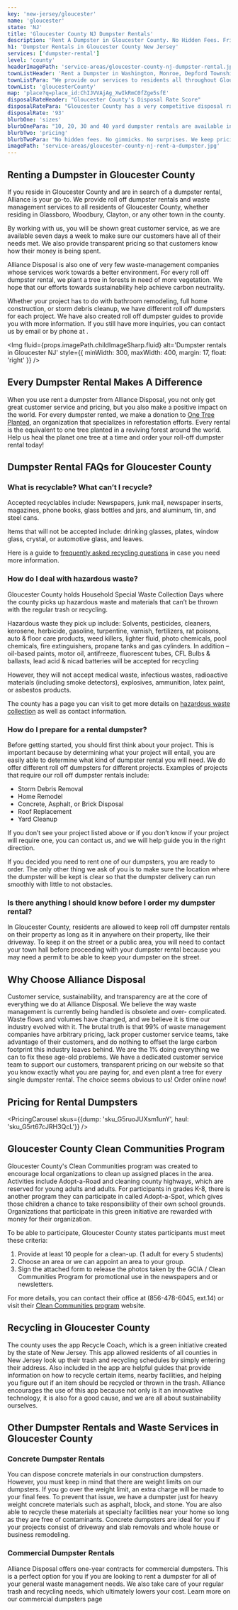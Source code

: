 ```yaml
---
key: 'new-jersey/gloucester'
name: 'gloucester'
state: 'NJ'
title: 'Gloucester County NJ Dumpster Rentals'
description: 'Rent A Dumpster in Gloucester County. No Hidden Fees. Friendly Customer Service 7 Days A Week. 14 Day Rental Period.'
h1: 'Dumpster Rentals in Gloucester County New Jersey'
services: ['dumpster-rental']
level: 'county'
headerImagePath: 'service-areas/gloucester-county-nj-dumpster-rental.jpg'
townListHeader: 'Rent a Dumpster in Washington, Monroe, Depford Township and More'
townListPara: "We provide our services to residents all throughout Gloucester County. Whether you are located in Newfield, Clarksboro, or Franklin, our distinguishable customer service, transparent pricing, and sustainable practices will stay consistent. Gloucester County has its own say in third party rental services for its residents, but it is still important to check with your own town in case there are additional regulations to follow for your specific town. Select a town below to learn more about Alliance Disposal's services in your town."
townList: 'gloucesterCounty'
map: 'place?q=place_id:ChIJVVAjAg_XwIkRmC0fZge5sfE'
disposalRateHeader: "Gloucester County's Disposal Rate Score"
disposalRatePara: "Gloucester County has a very competitive disposal rate, making a dumpster rental an affordable solution."
disposalRate: '93'
blurbOne: 'sizes'
blurbOnePara: "10, 20, 30 and 40 yard dumpster rentals are available in Gloucester County"
blurbTwo: 'pricing'
blurbTwoPara: "No hidden fees. No gimmicks. No surprises. We keep pricing simple and don't play games"
imagePath: 'service-areas/gloucester-county-nj-rent-a-dumpster.jpg'
---
```





## Renting a Dumpster in Gloucester County

If you reside in Gloucester County and are in search of a dumpster rental, Alliance is your go-to. We provide roll off dumpster rentals and waste management services to all residents of Gloucester County, whether residing in Glassboro, Woodbury, Clayton, or any other town in the county.

By working with us, you will be shown great customer service, as we are available seven days a week to make sure our customers have all of their needs met. We also provide transparent pricing so that customers know how their money is being spent.

Alliance Disposal is also one of very few waste-management companies whose services work towards a better environment. For every roll off dumpster rental, we plant a tree in forests in need of more vegetation. We hope that our efforts towards sustainability help achieve carbon neutrality.

Whether your project has to do with bathroom remodeling, full home construction, or storm debris cleanup, we have different roll off dumpsters for each project. We have also created roll off <Link to={Paths.guides}>dumpster guides</Link> to provide you with more information. If you still have more inquiries, you can contact us by <Link to={Paths.contact}>email</Link> or by phone at <TelDisplay />.

<Img
    fluid={props.imagePath.childImageSharp.fluid}
    alt='Dumpster rentals in Gloucester NJ'
    style={{
        minWidth: 300,
        maxWidth: 400,
        margin: 17,
        float: 'right'
    }}
/>

## Every Dumpster Rental Makes A Difference

When you use rent a dumpster from Alliance Disposal, you not only get great customer service and pricing, but you also make a positive impact on the world. For every dumpster rented, we make a donation to <a href='https://onetreeplanted.org/' target="_blank" rel="noopener norefferer">One Tree Planted</a>, an organization that specializes in reforestation efforts. Every rental is the equivalent to one tree planted in a reviving forest around the world. Help us heal the planet one tree at a time and <Link to={Paths.orderRollOff}>order your roll-off dumpster rental</Link> today!

## Dumpster Rental FAQs for Gloucester County

### What is recyclable? What can’t I recycle?

Accepted recyclables include: Newspapers, junk mail, newspaper inserts, magazines, phone books, glass bottles and jars, and aluminum, tin, and steel cans.

Items that will not be accepted include: drinking glasses, plates, window glass, crystal, or automotive glass, and leaves.

Here is a guide to <a href='https://www.gcianj.com/county-recycling/how-and-whys-of-recycling.html/' target="_blank" rel="noopener norefferer">frequently asked recycling questions</a> in case you need more information.

### How do I deal with hazardous waste?

Gloucester County holds Household Special Waste Collection Days where the county picks up hazardous waste and materials that can’t be thrown with the regular trash or recycling.

Hazardous waste they pick up include: Solvents, pesticides, cleaners, kerosene, herbicide, gasoline, turpentine, varnish, fertilizers, rat poisons, auto & floor care products, weed killers, lighter fluid, photo chemicals, pool chemicals, fire extinguishers, propane tanks and gas cylinders. In addition – oil-based paints, motor oil, antifreeze, fluorescent tubes, CFL Bulbs & ballasts, lead acid & nicad batteries will be accepted for recycling

However, they will not accept medical waste, infectious wastes, radioactive materials (including smoke detectors), explosives, ammunition, latex paint, or asbestos products.

The county has a page you can visit to get more details on <a href='https://www.gcianj.com/county-recycling/household-special-waste.html/' target="_blank" rel="noopener norefferer">hazardous waste collection</a> as well as contact information.

<DumpsterRentalCTA
    imageAlt='Renting a dumpster in Gloucester County NJ'
/>

### How do I prepare for a rental dumpster?

Before getting started, you should first think about your project. This is important because by determining what your project will entail, you are easily able to determine what kind of dumpster rental you will need. We do offer different roll off dumpsters for different projects. Examples of projects that require our roll off dumpster rentals include:

- Storm Debris Removal
- Home Remodel
- Concrete, Asphalt, or Brick Disposal
- Roof Replacement
- Yard Cleanup

If you don’t see your project listed above or if you don’t know if your project will require one, you can <Link to={Paths.contact}>contact us</Link>, and we will help guide you in the right direction.

If you decided you need to rent one of our dumpsters, you are ready to order. The only other thing we ask of you is to make sure the location where the dumpster will be kept is clear so that the dumpster delivery can run smoothly with little to not obstacles. 

### Is there anything I should know before I order my dumpster rental?

In Gloucester County, residents are allowed to keep roll off dumpster rentals on their property as long as it in anywhere on their property, like their driveway. To keep it on the street or a public area, you will need to contact your town hall before proceeding with your dumpster rental because you may need a permit to be able to keep your dumpster on the street.

## Why Choose Alliance Disposal

Customer service, sustainability, and transparency are at the core of everything we do at Alliance Disposal. We believe the way waste management is currently being handled is obsolete and over- complicated. Waste flows and volumes have changed, and we believe it is time our industry evolved with it. The brutal truth is that 99% of waste management companies have arbitrary pricing, lack proper customer service teams, take advantage of their customers, and do nothing to offset the large carbon footprint this industry leaves behind. We are the 1% doing everything we can to fix these age-old problems. We have a dedicated customer service team to support our customers, transparent pricing on our website so that you know exactly what you are paying for, and even plant a tree for every single dumpster rental. The choice seems obvious to us! <Link to={Paths.orderRollOff}>Order online now</Link>!

## Pricing for Rental Dumpsters

<PricingCarousel
    skus={{dump: 'sku_G5ruoJUXsm1unY', haul: 'sku_G5rt67cJRH3QcL'}}
/>

## Gloucester County Clean Communities Program

Gloucester County's Clean Communities program was created to encourage local organizations to clean up assigned places in the area. Activities include Adopt-a-Road and cleaning county highways, which are reserved for young adults and adults. For participants in grades K-8, there is another program they can participate in called Adopt-a-Spot, which gives those children a chance to take responsibility of their own school grounds. Organizations that participate in this green initiative are rewarded with money for their organization. 

To be able to participate, Gloucester County states participants must meet these criteria:

1.	Provide at least 10 people for a clean-up. (1 adult for every 5 students)
2.	Choose an area or we can appoint an area to your group.
3.	Sign the attached form to release the photos taken by the GCIA / Clean Communities Program for promotional use in the newspapers and or newsletters.

For more details, you can contact their office at (856-478-6045, ext.14) or visit their <a href='https://www.gcianj.com/county-recycling/clean-communities-programs.html/' target="_blank" rel="noopener norefferer">Clean Communities program</a> website.

## Recycling in Gloucester County

The county uses the app Recycle Coach, which is a green initiative created by the state of New Jersey. This app allowed residents of all counties in New Jersey look up their trash and recycling schedules by simply entering their address. Also included in the app are helpful guides that provide information on how to recycle certain items, nearby facilities, and helping you figure out if an item should be recycled or thrown in the trash. Alliance encourages the use of this app because not only is it an innovative technology, it is also for a good cause, and we are all about sustainability ourselves. 

## Other Dumpster Rentals and Waste Services in Gloucester County 

### Concrete Dumpster Rentals

You can dispose concrete materials in our construction dumpsters. However, you must keep in mind that there are weight limits on our dumpsters. If you go over the weight limit, an extra charge will be made to your final fees. To prevent that issue, we have a dumpster just for heavy weight concrete materials such as asphalt, block, and stone. You are also able to recycle these materials at specialty facilities near your home so long as they are free of contaminants. <Link to={Paths.concreteDumpsters}>Concrete dumpsters</Link> are ideal for you if your projects consist of driveway and slab removals and whole house or business remodeling.

### Commercial Dumpster Rentals

Alliance Disposal offers one-year contracts for commercial dumpsters. This is a perfect option for you if you are looking to rent a dumpster for all of your general waste management needs. We also take care of your regular trash and recycling needs, which ultimately lowers your cost. Learn more on our <Link to={Paths.commDumpsterDetails}>commercial dumpsters page</Link>